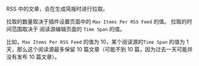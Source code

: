 RSS 中的文章，会在生成简报时进行拉取。

拉取的数量取决于插件设置页面中的 `Max Items Per RSS Feed` 的值。
拉取的时间范围取决于 阅读源编辑页面的 `Time Span` 的值。

比如，`Max Items Per RSS Feed` 的值为 10，某个阅读源的`Time Span` 的值为 1 天，那么这个阅读源最多保留 10 篇文章（可能不到 10 篇，因为过去一天可能并没有发布 10 篇文章）。
